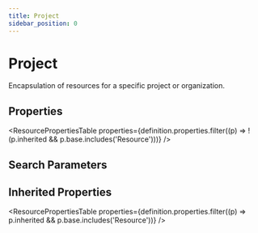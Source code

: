 ```yaml
---
title: Project
sidebar_position: 0
---
```



# Project

Encapsulation of resources for a specific project or organization.

<Tabs queryString="section">
  <TabItem value="schema" label="Schema" default>

## Properties

<ResourcePropertiesTable
  properties={definition.properties.filter((p) => !(p.inherited && p.base.includes('Resource')))}
/>

## Search Parameters

<SearchParamsTable searchParams={definition.searchParameters} />

## Inherited Properties

<ResourcePropertiesTable properties={definition.properties.filter((p) => p.inherited && p.base.includes('Resource'))} />

  </TabItem>

</Tabs>

